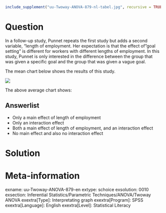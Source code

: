 ```r
include_supplement("uu-Twoway-ANOVA-879-nl-tabel.jpg", recursive = TRUE)
```

Question
========
In a follow-up study, Punnet repeats the first study but adds a second variable, "length of employment. Her expectation is that the effect of "goal setting" is different for workers with different lengths of employment. In this study, Punnet is only interested in the difference between the group that was given a specific goal and the group that was given a vague goal.

The mean chart below shows the results of this study.


![](uu-Twoway-ANOVA-879-nl-tabel.jpg)

The above average chart shows:

Answerlist
----------
* Only a main effect of length of employment
* Only an interaction effect
* Both a main effect of length of employment, and an interaction effect
* No main effect and also no interaction effect


Solution
========

Meta-information
================
exname: uu-Twoway-ANOVA-879-en
extype: schoice
exsolution: 0010
exsection: Inferential Statistics/Parametric Techniques/ANOVA/Twoway ANOVA
exextra[Type]: Interpretating graph
exextra[Program]: SPSS
exextra[Language]: English
exextra[Level]: Statistical Literacy